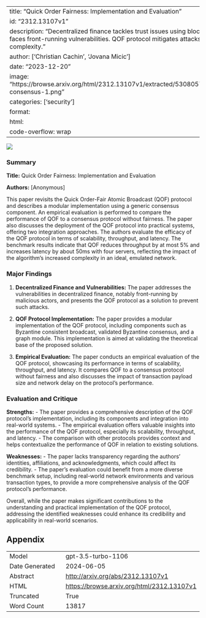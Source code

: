 
---
title: "Quick Order Fairness: Implementation and Evaluation"
id: "2312.13107v1"
description: "Decentralized finance tackles trust issues using blockchain but faces front-running vulnerabilities. QOF protocol mitigates attacks but adds complexity."
author: ['Christian Cachin', 'Jovana Micic']
date: "2023-12-20"
image: "https://browse.arxiv.org/html/2312.13107v1/extracted/5308057/imgs/fig-consensus-1.png"
categories: ['security']
format:
  html:
    code-overflow: wrap
---

![](https://browse.arxiv.org/html/2312.13107v1/extracted/5308057/imgs/fig-consensus-1.png)

### Summary

**Title:** Quick Order Fairness: Implementation and Evaluation

**Authors:** [Anonymous]

This paper revisits the Quick Order-Fair Atomic Broadcast (QOF) protocol and describes a modular implementation using a generic consensus component. An empirical evaluation is performed to compare the performance of QOF to a consensus protocol without fairness. The paper also discusses the deployment of the QOF protocol into practical systems, offering two integration approaches. The authors evaluate the efficacy of the QOF protocol in terms of scalability, throughput, and latency. The benchmark results indicate that QOF reduces throughput by at most 5% and increases latency by about 50ms with four servers, reflecting the impact of the algorithm's increased complexity in an ideal, emulated network.

### Major Findings

1. **Decentralized Finance and Vulnerabilities:** The paper addresses the vulnerabilities in decentralized finance, notably front-running by malicious actors, and presents the QOF protocol as a solution to prevent such attacks.

2. **QOF Protocol Implementation:** The paper provides a modular implementation of the QOF protocol, including components such as Byzantine consistent broadcast, validated Byzantine consensus, and a graph module. This implementation is aimed at validating the theoretical base of the proposed solution.

3. **Empirical Evaluation:** The paper conducts an empirical evaluation of the QOF protocol, showcasing its performance in terms of scalability, throughput, and latency. It compares QOF to a consensus protocol without fairness and also discusses the impact of transaction payload size and network delay on the protocol's performance.

### Evaluation and Critique

**Strengths:**
- The paper provides a comprehensive description of the QOF protocol's implementation, including its components and integration into real-world systems.
- The empirical evaluation offers valuable insights into the performance of the QOF protocol, especially its scalability, throughput, and latency.
- The comparison with other protocols provides context and helps contextualize the performance of QOF in relation to existing solutions.

**Weaknesses:**
- The paper lacks transparency regarding the authors' identities, affiliations, and acknowledgments, which could affect its credibility.
- The paper's evaluation could benefit from a more diverse benchmark setup, including real-world network environments and various transaction types, to provide a more comprehensive analysis of the QOF protocol's performance.

Overall, while the paper makes significant contributions to the understanding and practical implementation of the QOF protocol, addressing the identified weaknesses could enhance its credibility and applicability in real-world scenarios.

## Appendix

|          |          |
|----------|----------|
| Model     | gpt-3.5-turbo-1106       |
| Date Generated     | 2024-06-05       |
| Abstract | [http://arxiv.org/abs/2312.13107v1](http://arxiv.org/abs/2312.13107v1)        |
| HTML     | [https://browse.arxiv.org/html/2312.13107v1](https://browse.arxiv.org/html/2312.13107v1)       |
| Truncated       | True       |
| Word Count       | 13817       |